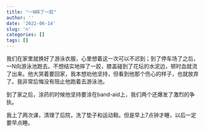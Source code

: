```yaml
---
title: "一N摔了一跤"
author: ''
date: '2022-06-14'
slug: 'n'
categories: []
tags: []
---
```


我们在家里就换好了游泳衣服，心里想着这一次可以不迟到；到了停车场了之后，一N向游泳池跑去。不想结实地摔了一跤，膝盖碰到了花坛的水泥边，顿时血就流了出来。他大哭着要回家，我本想劝他坚持，但看到他那个伤心的样子，也就放弃了。我非常后悔没有阻止他跑着去游泳池。

到了家之后，涂药的时候他坚持要涂在band-aid上，我们两个还爆发了激烈的争执。

我上了两次课，清理了后院，洗了垫子和运动鞋。但是早上7点钟才睡，以后一定要早点睡。
